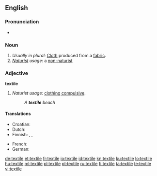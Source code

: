 {{wikipedia|dab=textile (disambiguation)|textile}}
==English==

===Pronunciation===
*{{audio|en-us-textile.ogg|Audio (US)}}


===Noun===
{{en-noun}}

# ''Usually in plural:'' [[Cloth]] produced from a [[fabric]].
# ''[[Naturist]] usage:'' a [[non-naturist]]

===Adjective===
'''textile'''

# ''Naturist usage:'' [[clothing compulsive]].
#:''A '''textile''' beach''

====Translations====
{{trans-top|Cloth produced from a fabric}}
* Croatian: {{t-|hr|tekstil|m}}
* Dutch: {{t|nl|textiel|n}} 
* Finnish: {{t+|fi|tekstiili}}, {{t+|fi|kude}}, {{t+|fi|kangas}}
{{trans-mid}}
* French: {{t+|fr|textile}}
* German: {{t|de|Textilie|f}}
{{trans-bottom}}

[[de:textile]]
[[et:textile]]
[[fr:textile]]
[[io:textile]]
[[id:textile]]
[[kn:textile]]
[[ku:textile]]
[[lo:textile]]
[[hu:textile]]
[[ml:textile]]
[[pl:textile]]
[[pt:textile]]
[[ru:textile]]
[[fi:textile]]
[[ta:textile]]
[[te:textile]]
[[vi:textile]]